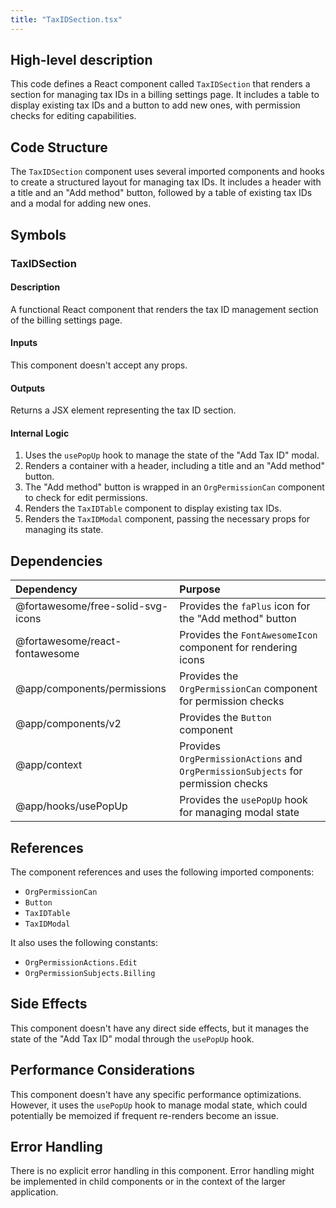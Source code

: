 ```yaml
---
title: "TaxIDSection.tsx"
---
```


## High-level description
This code defines a React component called `TaxIDSection` that renders a section for managing tax IDs in a billing settings page. It includes a table to display existing tax IDs and a button to add new ones, with permission checks for editing capabilities.

## Code Structure
The `TaxIDSection` component uses several imported components and hooks to create a structured layout for managing tax IDs. It includes a header with a title and an "Add method" button, followed by a table of existing tax IDs and a modal for adding new ones.

## Symbols

### TaxIDSection
#### Description
A functional React component that renders the tax ID management section of the billing settings page.

#### Inputs
This component doesn't accept any props.

#### Outputs
Returns a JSX element representing the tax ID section.

#### Internal Logic
1. Uses the `usePopUp` hook to manage the state of the "Add Tax ID" modal.
2. Renders a container with a header, including a title and an "Add method" button.
3. The "Add method" button is wrapped in an `OrgPermissionCan` component to check for edit permissions.
4. Renders the `TaxIDTable` component to display existing tax IDs.
5. Renders the `TaxIDModal` component, passing the necessary props for managing its state.

## Dependencies
| Dependency | Purpose |
|:-----------|:--------|
| @fortawesome/free-solid-svg-icons | Provides the `faPlus` icon for the "Add method" button |
| @fortawesome/react-fontawesome | Provides the `FontAwesomeIcon` component for rendering icons |
| @app/components/permissions | Provides the `OrgPermissionCan` component for permission checks |
| @app/components/v2 | Provides the `Button` component |
| @app/context | Provides `OrgPermissionActions` and `OrgPermissionSubjects` for permission checks |
| @app/hooks/usePopUp | Provides the `usePopUp` hook for managing modal state |

## References
The component references and uses the following imported components:
- `OrgPermissionCan`
- `Button`
- `TaxIDTable`
- `TaxIDModal`

It also uses the following constants:
- `OrgPermissionActions.Edit`
- `OrgPermissionSubjects.Billing`

## Side Effects
This component doesn't have any direct side effects, but it manages the state of the "Add Tax ID" modal through the `usePopUp` hook.

## Performance Considerations
This component doesn't have any specific performance optimizations. However, it uses the `usePopUp` hook to manage modal state, which could potentially be memoized if frequent re-renders become an issue.

## Error Handling
There is no explicit error handling in this component. Error handling might be implemented in child components or in the context of the larger application.